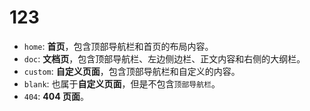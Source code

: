 # 123

- `home`: **首页**，包含顶部导航栏和首页的布局内容。
- `doc`: **文档页**，包含顶部导航栏、左边侧边栏、正文内容和右侧的大纲栏。
- `custom`: **自定义页面**，包含顶部导航栏和自定义的内容。
- `blank`: 也属于**自定义页面**，但是不包含`顶部导航栏`。
- `404`: **404 页面**。
